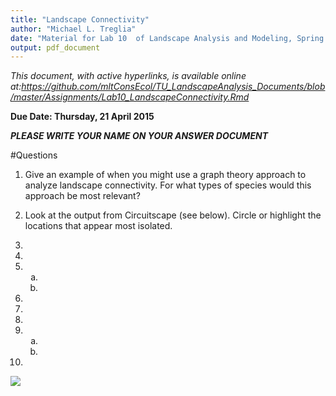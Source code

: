 ---
title: "Landscape Connectivity"
author: "Michael L. Treglia"
date: "Material for Lab 10  of Landscape Analysis and Modeling, Spring 2015"
output: pdf_document
---

*This document, with active hyperlinks, is available online at:[https://github.com/mltConsEcol/TU_LandscapeAnalysis_Documents/blob/master/Assignments/Lab10_LandscapeConnectivity.Rmd](https://github.com/mltConsEcol/TU_LandscapeAnalysis_Documents/blob/master/Assignments/Lab10_LandscapeConnectivity.Rmd)*

**Due Date: Thursday,  21 April 2015**

***PLEASE WRITE YOUR NAME ON YOUR ANSWER DOCUMENT***

#Questions

1) Give an example of when you might use a graph theory approach to analyze landscape connectivity. For what types of species would this approach be most relevant?

2) Look at the output from Circuitscape (see below). Circle or highlight the locations that appear most isolated.

3) 

4) 

5) 

    a) 
    b) 

6) 

7) 

8) 

9) 

    a) 
    b) 

10)  


![](./Images/Lab10_Circuitscape.png)\

